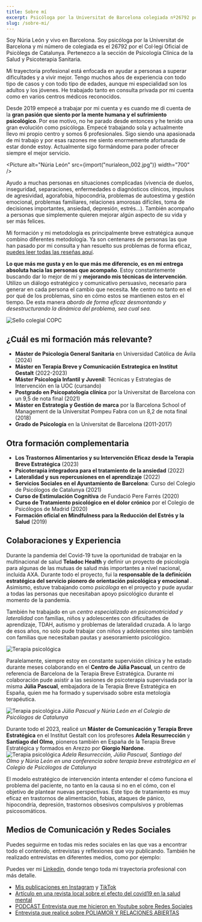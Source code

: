 ---
title: Sobre mí
excerpt: Psicóloga por la Universitat de Barcelona colegiada nº26792 por el Col·legi Oficial de Psicòlegs de Catalunya. Ayudo a muchas personas en situaciones complejas (vivencia de duelos, separaciones, problemas de autoestima, enfermedades o diagnósticos clínicos, dolor crónico, pérdida de empleo, embarazo, aborto, agresividad, problemas familiares, relaciones amorosas difíciles, toma de decisiones importantes, ansiedad, depresión, trastornos…). Soy especialista en psicoterapia para adultos y jóvenes.
slug: /sobre-mi/
---


Soy Núria León y vivo en Barcelona. Soy psicóloga por la Universitat de Barcelona y mi número de colegiada es el 26792 por el Col·legi Oficial de Psicòlegs de Catalunya. Pertenezco a la sección de Psicología Clínica de la Salud y Psicoterapia Sanitaria.

Mi trayectoria profesional está enfocada en ayudar a personas a superar dificultades y a vivir mejor. Tengo muchos años de experiencia con todo tipo de casos y con todo tipo de edades, aunque mi especialidad son los adultos y los jóvenes. He trabajado tanto en consulta privada por mi cuenta como en varios centros médicos reconocidos. 

Desde 2019 empecé a trabajar por mi cuenta y es cuando me di cuenta de la **gran pasión que siento por la mente humana y el sufrimiento psicológico**. Por ese motivo, no he parado desde entonces y he tenido una gran evolución como psicóloga. Empecé trabajando sola y actualmente llevo mi propio centro y somos 6 profesionales. Sigo siendo una apasionada de mi trabajo y por esas razones me siento enormemente afortunada de estar donde estoy. Actualmente sigo formándome para poder ofrecer siempre el mejor servicio.

<Picture alt="Núria León" src={import("nurialeon_002.jpg")} width="700" />

Ayudo a muchas personas en situaciones complicadas (vivencia de duelos, inseguridad, separaciones, enfermedades o diagnósticos clínicos, impulsos de agresividad, agorafobia, hipocondría, problemas de autoestima y gestión emocional, problemas familiares, relaciones amorosas difíciles, toma de decisiones importantes, ansiedad, depresión, estrés...). También acompaño a personas que simplemente quieren mejorar algún aspecto de su vida y ser más felices.

Mi formación y mi metodología es principalmente breve estratégica aunque combino diferentes metodología. Ya son centenares de personas las que han pasado por mi consulta y han resuelto sus problemas de forma eficaz, [puedes leer todas las reseñas aquí](https://g.page/r/Cbk285IdPtR5EAg).

**Lo que más me gusta y en lo que más me diferencio, es en mi entrega absoluta hacia las personas que acompaño**. Estoy constantemente buscando dar lo mejor de mí y **mejorando mis técnicas de intervención**. Utilizo un diálogo estratégico y comunicativo persuasivo, necesario para generar en cada persona el cambio que necesita. Me centro no tanto en el por qué de los problemas, sino en cómo estos se mantienen estos en el tiempo. De esta manera 
*abordo de forma eficaz desmontando y desestructurando la dinámica del problema, sea cual sea.*



![Sello colegial COPC](@images/copc.png)

## ¿Cuál es mi formación más relevante?
- **Máster de Psicología General Sanitaria** en Universidad Católica de Ávila (2024)
- **Máster en Terapia Breve y Comunicación Estrategica en Institut Gestalt** (2022-2023)
- **Máster Psicología Infantil y Juvenil**: Técnicas y Estrategias de Intervención en la UOC (cursando)
- **Postgrado en Psicopatología clínica** por la Universitat de Barcelona con un 9,5 de nota final (2021)
- **Máster en Estrategia y Gestión de marca** por la Barcelona School of Management de la Universitat Pompeu Fabra con un 8,2 de nota final (2018)
- **Grado de Psicología** en la Universitat de Barcelona (2011-2017)

## Otra formación complementaria

- **Los Trastornos Alimentarios y su Intervención Eficaz desde la Terapia Breve Estratégica** (2023)
- **Psicoterapia integradora para el tratamiento de la ansiedad** (2022)
- **Lateralidad y sus repercusiones en el aprendizaje** (2022)
- **Servicios Sociales en el Ayuntamiento de Barcelona**: Curso del Colegio de Psicólogos de Catalunya (2021)
- **Curso de Estimulación Cognitiva** de Fundació Pere Farrés (2020)
- **Curso de Tratamiento psicológico en el dolor crónico** por el Colegio de Psicólogos de Madrid (2020)
- **Formación oficial en Mindfulness para la Reducción del Estrés y la Salud** (2019)

## Colaboraciones y Experiencia

Durante la pandemia del Covid-19 tuve la oportunidad de trabajar en la multinacional de salud **Teladoc Health** y definir un proyecto de psicología para algunas de las mutuas de salud más importantes a nivel nacional, incluída AXA. Durante todo el proyecto, fui la **responsable de la definición estratégica del servicio pionero de orientación psicológica y emocional** . Asimismo, estuve trabajando como _psicóloga_ en el proyecto y pude ayudar a todas las personas que necesitaban apoyo psicológico durante el momento de la pandemia.

También he trabajado en un _centro especializado en psicomotricidad y lateralidad_ con familias, niños y adolescentes con dificultades de aprendizaje, TDAH, autismo y problemas de lateralidad cruzada. A lo largo de esos años, no solo pude trabajar con niños y adolescentes sino también con familias que necesitaban pautas y asesoramiento psicológico.

![Terapia psicológica](nuria.webp)



Paralelamente, siempre estoy en constante supervisión clínica y he estado durante meses colaborando en el **Centro de Júlia Pascual**, un centro de referencia de Barcelona de la Terapia Breve Estratégica. Durante mi colaboración pude asistir a las sesiones de psicoterapia supervisada por la misma **Júlia Pascual**, embajadora de la Terapia Breve Estratégica en España, quien me ha formado y supervisado sobre esta metología terapéutica.

![Terapia psicológica](juliapascualnurialeon.webp)
_Júlia Pascual y Núria León en el Colegio de Psicólogos de Catalunya_

Durante todo el 2023, realicé un **Máster de Comunicación y Terapia Breve Estratégica** en el Institut Gestalt con los profesores **Adela Resurrección** y **Santiago del Olmo**, pioneros también en España de la Terapia Breve Estratégica y formados en Arezzo por **Giorgio Nardone**.
![Terapia psicológica](copc-terapia-breve.webp)
_Adela Resurrección, Júlia Pascual, Santiago del Olmo y Núria León en una conferencia sobre terapia breve estratégica en el Colegio de Psicólogos de Catalunya_

El modelo estratégico de intervención intenta entender el cómo funciona el problema del paciente, no tanto en la causa si no en el cómo, con el objetivo de plantear nuevas perspectivas. Este tipo de tratamiento es muy eficaz en trastornos de alimentación, fobias, ataques de pánico, hipocondría, depresión, trastornos obsesivos compulsivos y problemas psicosomáticos.


## Medios de Comunicación y Redes Sociales

Puedes seguirme en todas mis redes sociales en las que vas a encontrar todo el contenido, entrevistas y reflexiones que voy publicando. También he realizado entrevistas en diferentes medios, como por ejemplo:

Puedes ver mi [Linkedin](https://www.linkedin.com/in/nurialeonsallent/), donde tengo toda mi trayectoria profesional con más detalle.

- [Mis publicaciones en Instagram](https://www.instagram.com/nurialeonpsicologa/#) y [TikTok](https://www.tiktok.com/@nurialeonpsicologa)
- [Artículo en una revista local sobre el efecto del covid19 en la salud mental](https://www.latorredebarcelona.com/la-nevera/com-ha-afectat-la-covid-19-a-la-salut-mental/)
- [PODCAST Entrevista que me hicieron en Youtube sobre Redes Sociales ](https://youtu.be/7fph1wZDpTA?si=c8EDSdt3yneeR0Wh&t=1076)
- [Entrevista que realicé sobre POLIAMOR Y RELACIONES ABIERTAS](https://www.youtube.com/watch?v=MTkW2ZCv550&t=260s)

